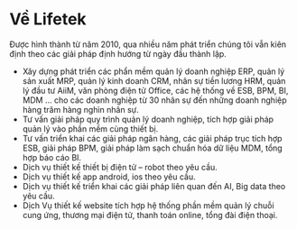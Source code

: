 # Về Lifetek

Được hình thành từ năm 2010, qua nhiều năm phát triển chúng tôi vẫn kiên định theo các giải pháp định hướng từ ngày đầu thành lập.

- Xây dựng phát triển các phẩn mềm quản lý doanh nghiệp ERP, quản lý sản xuất MRP, quản lý kinh doanh CRM, nhân sự tiền lương HRM, quản lý đầu tư AiiM, văn phòng điện tử Office, các hệ thống về ESB, BPM, BI, MDM … cho các doanh nghiệp từ 30 nhân sự đến những doanh nghiệp hàng trăm hàng nghìn nhân sự.
- Tư vấn giải pháp quy trình quản lý doanh nghiệp, tích hợp giải pháp quản lý vào phần mềm cùng thiết bị.
- Tư vấn triển khai các giải pháp ngân hàng, các giải pháp trục tích hợp ESB, giải pháp BPM, giải pháp làm sạch chuẩn hóa dữ liệu MDM, tổng hợp báo cáo BI.
- Dịch vụ thiết kế thiết bị điện tử – robot theo yêu cầu.
- Dịch vụ thiết kế app android, ios theo yêu cầu.
- Dịch vụ thiết kế triển khai các giải pháp liên quan đến AI, Big data theo yêu cầu.
- Dịch Vụ thiết kế website tích hợp hệ thống phần mềm quản lý chuỗi cung ứng, thương mại điện tử, thanh toán online, tổng đài điện thoại.
